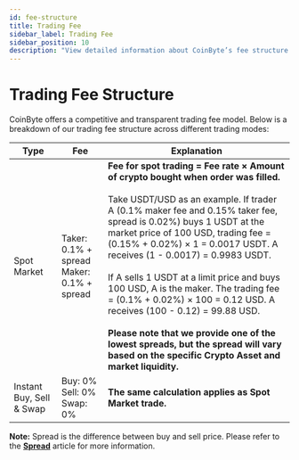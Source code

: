 ```yaml
---
id: fee-structure
title: Trading Fee
sidebar_label: Trading Fee
sidebar_position: 10
description: "View detailed information about CoinByte’s fee structure for Spot Market, Instant Buy, Sell."
---
```



# **Trading Fee Structure**

CoinByte offers a competitive and transparent trading fee model. Below is a breakdown of our trading fee structure across different trading modes:


<!-- Mobile specific styles for responsiveness -->
<div style={{ 
    overflowX: 'auto', 
    marginTop: '2rem', 
    marginBottom: '2rem',
    fontSize: '0.95rem',
    whiteSpace: 'nowrap',
  }}>
  <table style={{
    borderCollapse: 'collapse', 
    width: '100%', 
    fontSize: '0.95rem',
  }}>
    <thead>
      <tr style={{ backgroundColor: '#01c19a', color: '#fff', fontWeight: 'bold', textAlign: 'center' }}>
        <th style={{ padding: '12px 10px', whiteSpace: 'nowrap' }}>Type</th>
        <th style={{ padding: '12px 10px', whiteSpace: 'nowrap' }}>Fee</th>
        <th style={{ padding: '12px 10px', textAlign: 'left' }}>Explanation</th>
      </tr>
    </thead>
    <tbody>
      <tr style={{ backgroundColor: '#fff' }}>
        <td style={{ padding: '12px 10px', border: '1px solid #ddd', verticalAlign: 'middle', whiteSpace: 'nowrap' }}>
          Spot Market
        </td>
        <td style={{ padding: '12px 10px', border: '1px solid #ddd', verticalAlign: 'middle', whiteSpace: 'nowrap' }}>
          Taker: 0.1% + spread  
          <br/>
          Maker: 0.1% + spread
        </td>
        <td style={{ padding: '12px 10px', border: '1px solid #ddd', fontSize: '0.92rem' }}>
          <strong>Fee for spot trading = Fee rate × Amount of crypto bought when order was filled.</strong>
          <br/><br/>
          Take USDT/USD as an example. If trader A (0.1% maker fee and 0.15% taker fee, spread is 0.02%) buys 1 USDT at the market price of 100 USD, trading fee = (0.15% + 0.02%) × 1 = 0.0017 USDT. A receives (1 - 0.0017) = 0.9983 USDT.
          <br/><br/>
          If A sells 1 USDT at a limit price and buys 100 USD, A is the maker. The trading fee = (0.1% + 0.02%) × 100 = 0.12 USD. A receives (100 - 0.12) = 99.88 USD.
          <br/><br/>
          <strong>Please note that we provide one of the lowest spreads, but the spread will vary based on the specific Crypto Asset and market liquidity.</strong>
        </td>
      </tr>
      <tr style={{ backgroundColor: '#f6fafa' }}>
        <td style={{ padding: '12px 10px', border: '1px solid #ddd', verticalAlign: 'middle', whiteSpace: 'nowrap' }}>
          Instant Buy, Sell & Swap
        </td>
        <td style={{ padding: '12px 10px', border: '1px solid #ddd', verticalAlign: 'middle', whiteSpace: 'nowrap' }}>
          Buy: 0%  
          <br/>
          Sell: 0%  
          <br/>
          Swap: 0%
        </td>
        <td style={{ padding: '12px 10px', border: '1px solid #ddd', fontSize: '0.95rem' }}>
          <strong>The same calculation applies as Spot Market trade.</strong>
        </td>
      </tr>
    </tbody>
  </table>
</div>

<InfoBox>
<strong>Note:</strong> Spread is the difference between buy and sell price. Please refer to the <a href="/docs/trading/FAQ/spread"><strong>Spread</strong></a> article for more information.
</InfoBox>

<RelatedArticles category="user-guide" />
